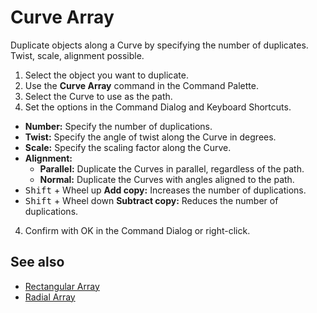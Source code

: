 
# Curve Array

<Reference shortcut="" command="Curve Array" button="" />

Duplicate objects along a Curve by specifying the number of duplicates. Twist, scale, alignment possible.

1. Select the object you want to duplicate.
2. Use the **Curve Array** command in the Command Palette.
3. Select the  Curve to use as the path.
4. Set the options in the Command Dialog and Keyboard Shortcuts.
  - **Number:** Specify the number of duplications.
  - **Twist:** Specify the angle of twist along the  Curve in degrees.
  - **Scale:** Specify the scaling factor along the  Curve.
  - **Alignment:**
      - **Parallel:** Duplicate the Curves in parallel, regardless of the path. 
      - **Normal:** Duplicate the Curves with angles aligned to the path.
   - <kbd>Shift</kbd> + Wheel up **Add copy:** Increases the number of duplications.
   - <kbd>Shift</kbd> + Wheel down **Subtract copy:** Reduces the number of duplications.
4. Confirm with OK in the Command Dialog or right-click.

## See also
- [Rectangular Array](./rectangular-array)
- [Radial Array](./radial-array)

















